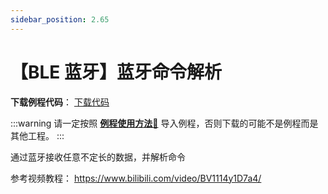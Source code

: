 ```yaml
---
sidebar_position: 2.65
---
```

# 【BLE 蓝牙】蓝牙命令解析

**下载例程代码**： <a href="https://pan.baud-dance.com/d/%E6%B3%A2%E7%89%B9%E5%BE%8B%E5%8A%A8STM32%E4%BE%8B%E7%A8%8B/UART_BLE_COMMAND.zip" class="source_download_button" target="_blank">下载代码</a> 

:::warning
请一定按照 <a href="/docs/stm32/example/HowToImportExample" target="_blank">**例程使用方法🔗**</a> 导入例程，否则下载的可能不是例程而是其他工程。
:::

通过蓝牙接收任意不定长的数据，并解析命令

参考视频教程：
https://www.bilibili.com/video/BV1114y1D7a4/